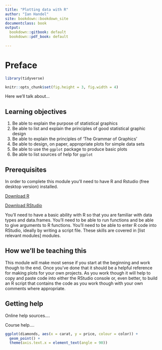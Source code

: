 ```yaml
---
title: "Plotting data with R"
author: "Ian Handel"
site: bookdown::bookdown_site
documentclass: book
output:
  bookdown::gitbook: default
  bookdown::pdf_book: default
  
---
```


# Preface {#preface}

```r
library(tidyverse)

knitr::opts_chunk$set(fig.height = 3, fig.width = 4)
```
Here we'll talk about...

## Learning objectives

 1. Be able to explain the purpose of statistical graphics
 2. Be able to list and explain the principles of good statistical graphic design
 3. Be able to explain the principles of 'The Grammar of Graphics'
 4. Be able to design, on paper, appropriate plots for simple data sets
 5. Be able to use the `ggplot` package to produce basic plots
 6. Be able to list sources of help for `ggplot`

## Prerequisites

In order to complete this module you'll need to have R and Rstudio (free desktop version) installed.

[Download R](https://www.stats.bris.ac.uk/R/)

[Download RStudio](https://www.rstudio.com/products/rstudio/download/)

You'll need to have a basic ability with R so that you are familiar with data types and data.frames. You'll need to be able to run functions and be able to give arguments to R functions. You'll need to be able to enter R code into RStudio, ideally by writing a script file. These skills are covered in [list relevant modules] modules. 

## How we'll be teaching this

This module will make most sense if you start at the beginning and work though to the end. Once you've done that it should be a helpful reference for making plots for your own projects. As you work though it will help to copy and paste code into either the RStudio console or, even better, to build an R script that contains the code as you work though with your own comments where appropriate.

## Getting help

Online help sources....

Course help....

```r
ggplot(diamonds, aes(x = carat, y = price, colour = color)) +
  geom_point() +
  theme(axis.text.x = element_text(angle = 90))
```

